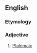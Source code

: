 ==English==

===Etymology===
{{suffix|en|Ptolemy|aian}}

===Adjective===
{{en-adj|-}}

# [[Ptolemaic]]